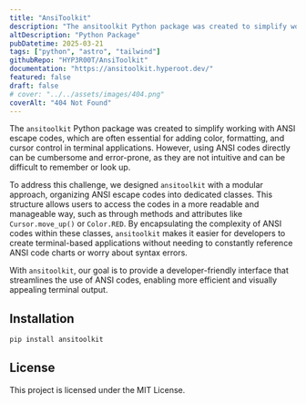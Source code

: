 ```yaml
---
title: "AnsiToolkit"
description: "The ansitoolkit Python package was created to simplify working with ANSI escape codes, which are often essential for adding color, formatting, and cursor control in terminal applications. However, using ANSI codes directly can be cumbersome and error-prone, as they are not intuitive and can be difficult to remember or look up."
altDescription: "Python Package"
pubDatetime: 2025-03-21
tags: ["python", "astro", "tailwind"]
githubRepo: "HYP3R00T/AnsiToolkit"
documentation: "https://ansitoolkit.hyperoot.dev/"
featured: false
draft: false
# cover: "../../assets/images/404.png"
coverAlt: "404 Not Found"
---
```


The `ansitoolkit` Python package was created to simplify working with ANSI escape codes, which are often essential for adding color, formatting, and cursor control in terminal applications. However, using ANSI codes directly can be cumbersome and error-prone, as they are not intuitive and can be difficult to remember or look up.

To address this challenge, we designed `ansitoolkit` with a modular approach, organizing ANSI escape codes into dedicated classes. This structure allows users to access the codes in a more readable and manageable way, such as through methods and attributes like `Cursor.move_up()` or `Color.RED`. By encapsulating the complexity of ANSI codes within these classes, `ansitoolkit` makes it easier for developers to create terminal-based applications without needing to constantly reference ANSI code charts or worry about syntax errors.

With `ansitoolkit`, our goal is to provide a developer-friendly interface that streamlines the use of ANSI codes, enabling more efficient and visually appealing terminal output.

## Installation

```bash
pip install ansitoolkit
```

## License

This project is licensed under the MIT License. 